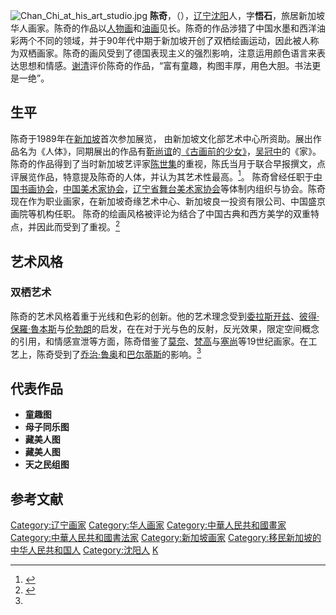 [[File:Chan_Chi_at_his_art_studio.jpg|thumbnail]]
{{expand|time=2014-05-20T08:49:10+00:00}}
'''陈奇'''，（{{bd|1956年||}}），[[辽宁|辽宁]][[沈阳|沈阳]]人，字'''悟石'''，旅居新加坡华人画家。陈奇的作品以[[人物画|人物画]]和[[油画|油画]]见长。陈奇的作品涉猎了中国水墨和西洋油彩两个不同的领域，并于90年代中期于新加坡开创了双栖绘画运动，因此被人称为双栖画家。陈奇的画风受到了德国表现主义的强烈影响，注意运用颜色语言来表达思想和情感。[[谢清|谢清]]评价陈奇的作品，“富有童趣，构图丰厚，用色大胆。书法更是一绝”。

==生平 ==
陈奇于1989年在[[新加坡|新加坡]]首次参加展览， 由新加坡文化部艺术中心所资助。展出作品名为《人体》，同期展出的作品有[[靳尚谊|靳尚谊]]的[[《古画前的少女》|《古画前的少女》]]，[[吴冠中|吴冠中]]的《家》。陈奇的作品得到了当时新加坡艺评家[[陈世集|陈世集]]的重视，陈氏当月于联合早报撰文，点评展览作品，特意提及陈奇的人体，并认为其艺术性最高。<ref>{{Cite web |url=http://eresources.nlb.gov.sg/newspapers/Digitised/Page/lhzb19891107-1.1.39.aspx |title=联合早报 7 November 1989, Page 39 陈世集 |accessdate=2014-05-19 |archive-date=2014-05-19 |archive-url=https://web.archive.org/web/20140519041926/http://eresources.nlb.gov.sg/newspapers/Digitised/Page/lhzb19891107-1.1.39.aspx |dead-url=no }}</ref>。
陈奇曾经任职于[[中国书画协会|中国书画协会]]，[[中国美术家协会|中国美术家协会]]，[[辽宁省舞台美术家协会|辽宁省舞台美术家协会]]等体制内组织与协会。陈奇现在作为职业画家，在新加坡奇缘艺术中心、新加坡良一投资有限公司、中国盛京画院等机构任职。
陈奇的绘画风格被评论为结合了中国古典和西方美学的双重特点，并因此而受到了重视。<ref name="沈殿成">{{Cite web |url=http://d.wanfangdata.com.cn/periodical_qiaoy200302001.aspx |title=沈殿成 ． 《侨园》 2003年02期 双栖绘画理论创建者陈奇 |accessdate=2014-05-19 |archive-date=2015-02-06 |archive-url=https://web.archive.org/web/20150206034903/http://d.wanfangdata.com.cn/periodical_qiaoy200302001.aspx |dead-url=no }}</ref>

== 艺术风格 ==
=== 双栖艺术 ===
陈奇的艺术风格着重于光线和色彩的创新。他的艺术理念受到[[委拉斯开兹|委拉斯开兹]]、[[鲁本斯|彼得·保羅·魯本斯]]与[[伦勃朗|伦勃朗]]的启发，在在对于光与色的反射，反光效果，限定空间概念的引用，和情感宣泄等方面，陈奇借鉴了[[莫奈|莫奈]]、[[梵高|梵高]]与[[塞尚|塞尚]]等19世纪画家。在工艺上，陈奇受到了[[乔治·鲁奥|乔治·鲁奥]]和[[巴尔蒂斯|巴尔蒂斯]]的影响。<ref name="沈殿成"></ref>

== 代表作品 == 
*'''童趣图'''
*'''母子同乐图'''
*'''藏美人图'''
*'''藏美人图'''
*'''天之民组图'''

== 参考文献 ==
{{Reflist}}

{{Authority control}}
{{DEFAULTSORT:C}}
[[Category:辽宁画家|Category:辽宁画家]]
[[Category:华人画家|Category:华人画家]]
[[Category:中華人民共和國畫家|Category:中華人民共和國畫家]]
[[Category:中華人民共和國書法家|Category:中華人民共和國書法家]]
[[Category:新加坡画家|Category:新加坡画家]]
[[Category:移民新加坡的中华人民共和国人|Category:移民新加坡的中华人民共和国人]]
[[Category:沈阳人|Category:沈阳人]]
[[Category:陈姓|K]]